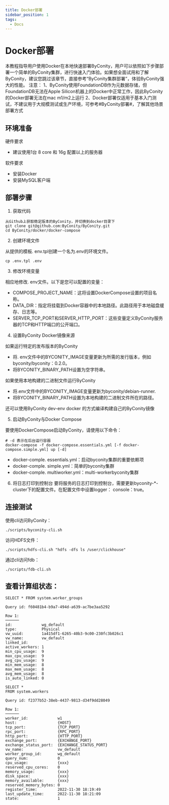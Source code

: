 ```yaml
---
title: Docker部署
sidebar_position: 1
tags:
  - Docs
---
```



# Docker部署

本教程指导用户使用Docker在本地快速部署ByConity，用户可以依照如下步骤部署一个简单的ByConity集群，进行快速入门体验。如果想全面试用和了解ByConity，建议您跳过该章节，直接参考“ByConity集群部署”，体验ByConity强大的性能。
注意：
1、ByConity使用FoundationDB作为元数据存储，但FoundationDB无法在Apple Silicon机器上的Docker中正常工作，因此ByConity的Docker部署无法在mac m1/m2上运行
2、Docker部署仅适用于基本入门测试，不建议用于大规模测试或生产环境，可参考#ByConity部署#，了解其他场景部署方式

## 环境准备

硬件要求
- 建议使用1台 8 core 和 16g 配置以上的服务器 

软件要求
- 安装Docker
- 安装MySQL客户端

## 部署步骤

1. 获取代码

```
从Github上获取稳定版本的ByConity，并切换到docker目录下
git clone git@github.com:ByConity/ByConity.git
cd ByConity/docker/docker-compose
```

2. 创建环境文件

从提供的模板. env.tpl创建一个名为.env的环境文件。

```
cp .env.tpl .env
```

3. 修改环境变量

相应地修改. env文件。以下是您可以配置的变量：

- COMPOSE_PROJECT_NAME：这将设置DockerCompose设置的项目名称。
- DATA_DIR：指定将挂载到Docker容器中的本地路径。此路径用于本地磁盘缓存、日志等。
- SERVER_TCP_PORT和SERVER_HTTP_PORT：这些变量定义ByConity服务器的TCP和HTTP端口的公开端口。

4. 设置ByConity Docker镜像来源

如果运行特定的发布版本的ByConity

- 将. env文件中的BYCONITY_IMAGE变量更新为所需的发行版本，例如byconity/byconity：0.2.0。
- 将BYCONITY_BINARY_PATH设置为空字符串。

如果使用本地构建的二进制文件运行ByConity

- 将.env文件中的BYCONITY_IMAGE变量更新为byconity/debian-runner.
- 将BYCONITY_BINARY_PATH设置为本地构建的二进制文件所在的路径。

还可以使用ByConity dev-env docker 的方式编译构建自己的ByConity镜像

5. 启动ByConity与Docker Compose

要使用DockerCompose启动ByConity，请使用以下命令：

```
# -d 表示在后台运行容器
docker-compose -f docker-compose.essentials.yml [-f docker-compose.simple.yml] up [-d]
```

- docker-comple. essentials.yml：启动byconity集群的重要依赖项
- docker-comple. simple.yml：简单的byconity集群
- docker-comple. multiworker.yml：multi-workerbyconity集群

6. 将日志打印到控制台
要将服务的日志打印到控制台，需要更新byconity-*-cluster下的配置文件。在配置文件中设置logger： console：true。

## 连接测试
使用cli访问ByConity：

```
./scripts/byconity-cli.sh
```

访问HDFS文件：

```
./scripts/hdfs-cli.sh "hdfs -dfs ls /user/clickhouse"
```

通过cli访问fdb：

```
./scripts/fdb-cli.sh
```

## 查看计算组状态：

```
SELECT * FROM system.worker_groups

Query id: f60481b4-b9a7-494d-a639-ac7be3aa5292

Row 1:
──────
id:             wg_default
type:           Physical
vw_uuid:        1a415df1-6265-40b3-9c00-230fc3b026c1
vw_name:        vw_default
linked_id:
active_workers: 1
min_cpu_usage:  9
max_cpu_usage:  9
avg_cpu_usage:  9
min_mem_usage:  8
max_mem_usage:  8
avg_mem_usage:  8
is_auto_linked: 0

SELECT *
FROM system.workers

Query id: f2377b52-38eb-4437-9813-d34f9dd28049

Row 1:
──────
worker_id:             w1
host:                  {HOST}
tcp_port:              {TCP_PORT}
rpc_port:              {RPC_PORT}
http_port:             {HTTP_PORT}
exchange_port:         {EXCHANGE_PORT}
exchange_status_port:  {EXCHANGE_STATUS_PORT}
vw_name:               vw_default
worker_group_id:       wg_default
query_num:             0
cpu_usage:             {xxx}
reserved_cpu_cores:    0
memory_usage:          {xxx}
disk_space:            {xxx}
memory_available:      {xxx}
reserved_memory_bytes: 0
register_time:         2022-11-30 18:19:49
last_update_time:      2022-11-30 18:21:09
state:                 1
```

